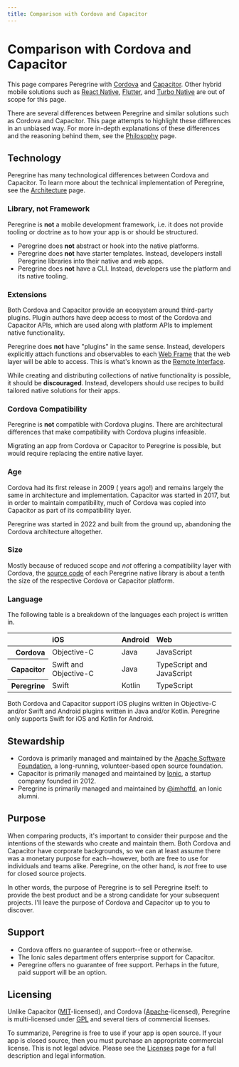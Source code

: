 ```yaml
---
title: Comparison with Cordova and Capacitor
---
```


# Comparison with Cordova and Capacitor

This page compares Peregrine with [Cordova](https://cordova.apache.org) and
[Capacitor](https://capacitorjs.com). Other hybrid mobile solutions such as
[React Native](https://reactnative.dev), [Flutter](https://flutter.dev), and
[Turbo Native](https://turbo.hotwired.dev) are out of scope for this page.

There are several differences between Peregrine and similar solutions such as
Cordova and Capacitor. This page attempts to highlight these differences in an
unbiased way. For more in-depth explanations of these differences and the
reasoning behind them, see the [Philosophy](philosophy) page.

## Technology

Peregrine has many technological differences between Cordova and Capacitor. To
learn more about the technical implementation of Peregrine, see the
[Architecture](architecture) page.

### Library, not Framework

Peregrine is **not** a mobile development framework, i.e. it does not provide
tooling or doctrine as to how your app is or should be structured.

- Peregrine does **not** abstract or hook into the native platforms.
- Peregrine does **not** have starter templates. Instead, developers install
  Peregrine libraries into their native and web apps.
- Peregrine does **not** have a CLI. Instead, developers use the platform and
  its native tooling.

### Extensions

Both Cordova and Capacitor provide an ecosystem around third-party plugins.
Plugin authors have deep access to most of the Cordova and Capacitor APIs,
which are used along with platform APIs to implement native functionality.

Peregrine does **not** have "plugins" in the same sense. Instead, developers
explicitly attach functions and observables to each [Web
Frame](architecture#web-frames) that the web layer will be able to access. This
is what's known as the [Remote Interface](architecture#remote-interfaces).

While creating and distributing collections of native functionality is
possible, it should be **discouraged**. Instead, developers should use recipes
to build tailored native solutions for their apps.

### Cordova Compatibility

Peregrine is **not** compatible with Cordova plugins. There are architectural
differences that make compatibility with Cordova plugins infeasible.

Migrating an app from Cordova or Capacitor to Peregrine is possible, but would
require replacing the entire native layer.

### Age

Cordova had its first release in 2009 (<YearsAgo from={2009} /> years ago!) and
remains largely the same in architecture and implementation. Capacitor was
started in 2017, but in order to maintain compatibility, much of Cordova was
copied into Capacitor as part of its compatibility layer.

Peregrine was started in 2022 and built from the ground up, abandoning the
Cordova architecture altogether.

### Size

Mostly because of reduced scope and _not_ offering a compatibility layer with
Cordova, the [source code](https://github.com/peregrinejs) of each Peregrine
native library is about a tenth the size of the respective Cordova or Capacitor
platform.

### Language

The following table is a breakdown of the languages each project is written in.

<Table>
  <thead>
    <tr>
      <Th borderBottom />
      <Th align="left" borderBottom>
        iOS
      </Th>
      <Th align="left" borderBottom>
        Android
      </Th>
      <Th align="left" borderBottom>
        Web
      </Th>
    </tr>
  </thead>
  <tbody>
    <tr>
      <Th align="right" borderRight>
        Cordova
      </Th>
      <td>Objective-C</td>
      <td>Java</td>
      <td>JavaScript</td>
    </tr>
    <tr>
      <Th align="right" borderRight>
        Capacitor
      </Th>
      <td>Swift and Objective-C</td>
      <td>Java</td>
      <td>TypeScript and JavaScript</td>
    </tr>
    <tr>
      <Th align="right" borderRight>
        Peregrine
      </Th>
      <td>Swift</td>
      <td>Kotlin</td>
      <td>TypeScript</td>
    </tr>
  </tbody>
</Table>

Both Cordova and Capacitor support iOS plugins written in Objective-C and/or
Swift and Android plugins written in Java and/or Kotlin. Peregrine only
supports Swift for iOS and Kotlin for Android.

## Stewardship

- Cordova is primarily managed and maintained by the [Apache Software
  Foundation](https://www.apache.org), a long-running, volunteer-based open
  source foundation.
- Capacitor is primarily managed and maintained by [Ionic](https://ionic.io), a
  startup company founded in 2012.
- Peregrine is primarily managed and maintained by
  [@imhoffd](https://twitter.com/imhoffd), an Ionic alumni.

## Purpose

When comparing products, it's important to consider their purpose and the
intentions of the stewards who create and maintain them. Both Cordova and
Capacitor have corporate backgrounds, so we can at least assume there was a
monetary purpose for each--however, both are free to use for individuals and
teams alike. Peregrine, on the other hand, is _not_ free to use for closed
source projects.

In other words, the purpose of Peregrine is to sell Peregrine itself: to
provide the best product and be a strong candidate for your subsequent
projects. I'll leave the purpose of Cordova and Capacitor up to you to
discover.

## Support

- Cordova offers no guarantee of support--free or otherwise.
- The Ionic sales department offers enterprise support for Capacitor.
- Peregrine offers no guarantee of free support. Perhaps in the future, paid
  support will be an option.

## Licensing

Unlike Capacitor ([MIT](https://en.wikipedia.org/wiki/MIT_License)-licensed),
and Cordova ([Apache](https://en.wikipedia.org/wiki/Apache_License)-licensed),
Peregrine is multi-licensed under
[GPL](https://en.wikipedia.org/wiki/GNU_General_Public_License) and several
tiers of commercial licenses.

To summarize, Peregrine is free to use if your app is open source. If your app
is closed source, then you must purchase an appropriate commercial license.
This is not legal advice. Please see the [Licenses](/license) page for a full
description and legal information.
